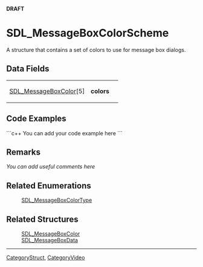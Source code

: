 <span color="red">'''DRAFT'''</span>

<!-- #*^*^*^*^*See http://wiki.libsdl.org/moin.cgi/SGStructures for details on editing this page*^*^*^*^* -->


= SDL_MessageBoxColorScheme =
A structure that contains a set of colors to use for message box dialogs.




== Data Fields ==
{|
|[[SDL_MessageBoxColor]][5]
|'''colors'''
| 
|}

<!-- #Fill in the above table per the Style Guide, then delete this comment. -->


== Code Examples ==
```c++
You can add your code example here
```

<!-- #Leave this section as-is unless you have a code example to put in.  In that case, replace You can add your code example here with your code example following the Style Guide instructions.  Leave the rest of the markup alone and delete this comment. -->


== Remarks ==
''You can add useful comments here''

<!-- #Leave this section as-is unless you have a remark to put in.  In that case, replace ''You can add useful comments here'' with your remark(s) following the Style Guide instructions.  Leave the rest of the markup alone and delete this comment. -->


== Related Enumerations ==
:[[SDL_MessageBoxColorType]]
<!-- #Remove this section if empty -->

== Related Structures ==
:[[SDL_MessageBoxColor]]
:[[SDL_MessageBoxData]]
<!-- #Remove this section if empty -->

----
[[CategoryStruct]], [[CategoryVideo]]
<!-- #See the Style Guide for instructions on editing the footer. -->
